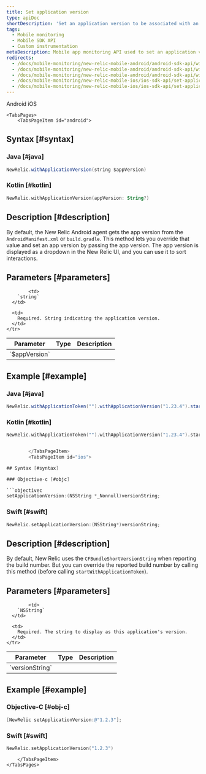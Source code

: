 ```yaml
---
title: Set application version
type: apiDoc
shortDescription: 'Set an application version to be associated with an interaction.'
tags:
  - Mobile monitoring
  - Mobile SDK API
  - Custom instrumentation
metaDescription: Mobile app monitoring API used to set an application version to be associated with an interaction.
redirects:
  - /docs/mobile-monitoring/new-relic-mobile-android/android-sdk-api/withapplicationversion-android-agent-api
  - /docs/mobile-monitoring/new-relic-mobile-android/android-sdk-api/withapplicationversion-android-sdk-api
  - /docs/mobile-monitoring/new-relic-mobile-android/android-sdk-api/with-application-version
  - /docs/mobile-monitoring/new-relic-mobile-ios/ios-sdk-api/set-application-version-ios-sdk-api
  - /docs/mobile-monitoring/new-relic-mobile-ios/ios-sdk-api/set-application-version
---
```


<Tabs>
	<TabsBar>
        <TabsBarItem id="android">
            Android
        </TabsBarItem>
        <TabsBarItem id="ios">
            iOS
        </TabsBarItem>
    </TabsBar>

    <TabsPages>
        <TabsPageItem id="android">
## Syntax [#syntax]

### Java [#java]

```java
NewRelic.withApplicationVersion(string $appVersion)
```

### Kotlin [#kotlin]

```kotlin
NewRelic.withApplicationVersion(appVersion: String?)
```

## Description [#description]

By default, the New Relic Android agent gets the app version from the `AndroidManifest.xml` or `build.gradle`. This method lets you override that value and set an app version by passing the app version. The app version is displayed as a dropdown in the New Relic UI, and you can use it to sort interactions.

## Parameters [#parameters]

<table>
  <thead>
    <tr>
      <th width={200}>
        Parameter
      </th>
      <th width={200}>
        Type
      </th>
      <th>
        Description
      </th>
    </tr>
  </thead>

  <tbody>
    <tr>
      <td>
        `$appVersion`
      </td>

            <td>
        `string`
      </td>

      <td>
        Required. String indicating the application version.
      </td>
    </tr>

  </tbody>
</table>


## Example [#example]

### Java [#java]

```java
NewRelic.withApplicationToken("").withApplicationVersion("1.23.4").start(this.getApplication());```
```

### Kotlin [#kotlin]

```kotlin
NewRelic.withApplicationToken("").withApplicationVersion("1.23.4").start(applicationContext)


        </TabsPageItem>
        <TabsPageItem id="ios">

## Syntax [#syntax]

### Objective-c [#objc]

```objectivec
setApplicationVersion:(NSString *_Nonnull)versionString;
```

### Swift [#swift]

```swift
NewRelic.setApplicationVersion:(NSString*)versionString;
```

## Description [#description]

By default, New Relic uses the `CFBundleShortVersionString` when reporting the build number. But you can override the reported build number by calling this method (before calling `startWithApplicationToken`).

## Parameters [#parameters]

<table>
  <thead>
    <tr>
      <th width={200}>
        Parameter
      </th>
      <th width={200}>
        Type
      </th>
      <th>
        Description
      </th>
    </tr>
  </thead>

  <tbody>
    <tr>
      <td>
        `versionString`
      </td>

            <td>
        `NSString`
      </td>

      <td>
        Required. The string to display as this application's version.
      </td>
    </tr>

  </tbody>
</table>

## Example [#example]

### Objective-C [#obj-c]

```objectivec
[NewRelic setApplicationVersion:@"1.2.3"];
```

### Swift [#swift]

```swift
NewRelic.setApplicationVersion("1.2.3")
```

        </TabsPageItem>
    </TabsPages>
</Tabs>
